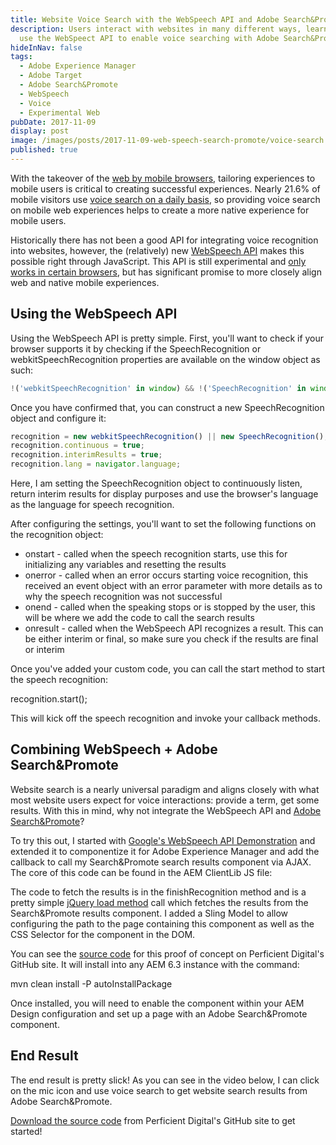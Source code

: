 ```yaml
---
title: Website Voice Search with the WebSpeech API and Adobe Search&Promote
description: Users interact with websites in many different ways, learn how to
  use the WebSpeect API to enable voice searching with Adobe Search&Promote
hideInNav: false
tags:
  - Adobe Experience Manager
  - Adobe Target
  - Adobe Search&Promote
  - WebSpeech
  - Voice
  - Experimental Web
pubDate: 2017-11-09
display: post
image: /images/posts/2017-11-09-web-speech-search-promote/voice-search.jpg
published: true
---
```


With the takeover of the [web by mobile browsers](http://www.telegraph.co.uk/technology/2016/11/01/mobile-web-usage-overtakes-desktop-for-first-time/), tailoring experiences to mobile users is critical to creating successful experiences. Nearly 21.6% of mobile visitors use [voice search on a daily basis](https://www.highervisibility.com/resource/research/how-popular-is-voice-search/), so providing voice search on mobile web experiences helps to create a more native experience for mobile users.

Historically there has not been a good API for integrating voice recognition into websites, however, the (relatively) new [WebSpeech API](https://developer.mozilla.org/en-US/docs/Web/API/Web%5FSpeech%5FAPI) makes this possible right through JavaScript. This API is still experimental and [only works in certain browsers](https://developer.mozilla.org/en-US/docs/Web/API/Web%5FSpeech%5FAPI#Browser%5Fcompatibility), but has significant promise to more closely align web and native mobile experiences.

## Using the WebSpeech API

Using the WebSpeech API is pretty simple. First, you'll want to check if your browser supports it by checking if the SpeechRecognition or webkitSpeechRecognition properties are available on the window object as such:

```javascript
!('webkitSpeechRecognition' in window) && !('SpeechRecognition' in window)
```

Once you have confirmed that, you can construct a new SpeechRecognition object and configure it:

```javascript
recognition = new webkitSpeechRecognition() || new SpeechRecognition();  
recognition.continuous = true;  
recognition.interimResults = true;  
recognition.lang = navigator.language;
```

Here, I am setting the SpeechRecognition object to continuously listen, return interim results for display purposes and use the browser's language as the language for speech recognition. 

After configuring the settings, you'll want to set the following functions on the recognition object:

* onstart - called when the speech recognition starts, use this for initializing any variables and resetting the results
* onerror - called when an error occurs starting voice recognition, this received an event object with an error parameter with more details as to why the speech recognition was not successful
* onend - called when the speaking stops or is stopped by the user, this will be where we add the code to call the search results
* onresult - called when the WebSpeech API recognizes a result. This can be either interim or final, so make sure you check if the results are final or interim

Once you've added your custom code, you can call the start method to start the speech recognition:

recognition.start();

This will kick off the speech recognition and invoke your callback methods.

## Combining WebSpeech + Adobe Search&Promote

Website search is a nearly universal paradigm and aligns closely with what most website users expect for voice interactions: provide a term, get some results. With this in mind, why not integrate the WebSpeech API and [Adobe Search&Promote](http://www.adobe.com/marketing-cloud/target/search-and-promote.html)? 

To try this out, I started with [Google's WebSpeech API Demonstration](https://www.google.com/intl/en/chrome/demos/speech.html) and extended it to componentize it for Adobe Experience Manager and add the callback to call my Search&Promote search results component via AJAX. The core of this code can be found in the AEM ClientLib JS file: 

The code to fetch the results is in the finishRecognition method and is a pretty simple [jQuery load method](http://api.jquery.com/load/) call which fetches the results from the Search&Promote results component. I added a Sling Model to allow configuring the path to the page containing this component as well as the CSS Selector for the component in the DOM.

You can see the [source code](https://github.com/PerficientDigital/web-speech-search-poc/) for this proof of concept on Perficient Digital's GitHub site. It will install into any AEM 6.3 instance with the command:

mvn clean install -P autoInstallPackage

Once installed, you will need to enable the component within your AEM Design configuration and set up a page with an Adobe Search&Promote component.

## End Result

The end result is pretty slick! As you can see in the video below, I can click on the mic icon and use voice search to get website search results from Adobe Search&Promote.

[Download the source code](https://github.com/PerficientDigital/web-speech-search-poc/) from Perficient Digital's GitHub site to get started!
